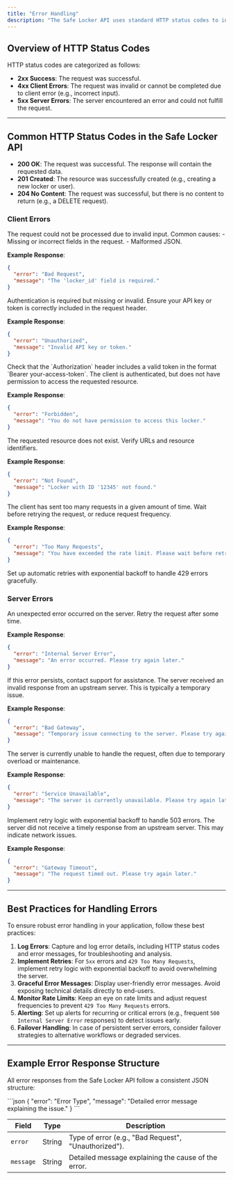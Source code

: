 ```yaml
---
title: "Error Handling"
description: "The Safe Locker API uses standard HTTP status codes to indicate the success or failure of API requests. Understanding these codes will help you interpret responses, troubleshoot issues, and improve the user experience in your application."
---
```


## Overview of HTTP Status Codes

HTTP status codes are categorized as follows:
- **2xx Success**: The request was successful.
- **4xx Client Errors**: The request was invalid or cannot be completed due to client error (e.g., incorrect input).
- **5xx Server Errors**: The server encountered an error and could not fulfill the request.

---

## Common HTTP Status Codes in the Safe Locker API

<Tabs>

<Tab title="2xx Success Codes">

- **200 OK**: The request was successful. The response will contain the requested data.
- **201 Created**: The resource was successfully created (e.g., creating a new locker or user).
- **204 No Content**: The request was successful, but there is no content to return (e.g., a DELETE request).

</Tab>

<Tab title="4xx Client Error Codes">

### Client Errors

<AccordionGroup>

<Accordion title="400 Bad Request">
The request could not be processed due to invalid input. Common causes:
- Missing or incorrect fields in the request.
- Malformed JSON.
  
**Example Response**:
<CodeBlock title="400 Response Example" language="json">
```json
{
  "error": "Bad Request",
  "message": "The 'locker_id' field is required."
}
```
</CodeBlock>
</Accordion>

<Accordion title="401 Unauthorized">
Authentication is required but missing or invalid. Ensure your API key or token is correctly included in the request header.

**Example Response**:
<CodeBlock title="401 Response Example" language="json">
```json
{
  "error": "Unauthorized",
  "message": "Invalid API key or token."
}
```
</CodeBlock>

<Callout type="tip" title="Common Cause">
Check that the `Authorization` header includes a valid token in the format `Bearer your-access-token`.
</Callout>
</Accordion>

<Accordion title="403 Forbidden">
The client is authenticated, but does not have permission to access the requested resource.

**Example Response**:
<CodeBlock title="403 Response Example" language="json">
```json
{
  "error": "Forbidden",
  "message": "You do not have permission to access this locker."
}
```
</CodeBlock>
</Accordion>

<Accordion title="404 Not Found">
The requested resource does not exist. Verify URLs and resource identifiers.

**Example Response**:
<CodeBlock title="404 Response Example" language="json">
```json
{
  "error": "Not Found",
  "message": "Locker with ID '12345' not found."
}
```
</CodeBlock>
</Accordion>

<Accordion title="429 Too Many Requests">
The client has sent too many requests in a given amount of time. Wait before retrying the request, or reduce request frequency.

**Example Response**:
<CodeBlock title="429 Response Example" language="json">
```json
{
  "error": "Too Many Requests",
  "message": "You have exceeded the rate limit. Please wait before retrying."
}
```
</CodeBlock>

<Callout title="Tip" type="tip">
Set up automatic retries with exponential backoff to handle 429 errors gracefully.
</Callout>
</Accordion>

</AccordionGroup>

</Tab>

<Tab title="5xx Server Error Codes">

### Server Errors

<AccordionGroup>

<Accordion title="500 Internal Server Error">
An unexpected error occurred on the server. Retry the request after some time.

**Example Response**:
<CodeBlock title="500 Response Example" language="json">
```json
{
  "error": "Internal Server Error",
  "message": "An error occurred. Please try again later."
}
```
</CodeBlock>

<Callout title="What to Do" type="warning">
If this error persists, contact support for assistance.
</Callout>
</Accordion>

<Accordion title="502 Bad Gateway">
The server received an invalid response from an upstream server. This is typically a temporary issue.

**Example Response**:
<CodeBlock title="502 Response Example" language="json">
```json
{
  "error": "Bad Gateway",
  "message": "Temporary issue connecting to the server. Please try again later."
}
```
</CodeBlock>
</Accordion>

<Accordion title="503 Service Unavailable">
The server is currently unable to handle the request, often due to temporary overload or maintenance.

**Example Response**:
<CodeBlock title="503 Response Example" language="json">
```json
{
  "error": "Service Unavailable",
  "message": "The server is currently unavailable. Please try again later."
}
```
</CodeBlock>

<Callout title="Tip" type="info">
Implement retry logic with exponential backoff to handle 503 errors.
</Callout>
</Accordion>

<Accordion title="504 Gateway Timeout">
The server did not receive a timely response from an upstream server. This may indicate network issues.

**Example Response**:
<CodeBlock title="504 Response Example" language="json">
```json
{
  "error": "Gateway Timeout",
  "message": "The request timed out. Please try again later."
}
```
</CodeBlock>
</Accordion>

</AccordionGroup>

</Tab>

</Tabs>

---

## Best Practices for Handling Errors

<Callout title="Error Handling Tips" type="tip">
To ensure robust error handling in your application, follow these best practices:
</Callout>

1. **Log Errors**: Capture and log error details, including HTTP status codes and error messages, for troubleshooting and analysis.
2. **Implement Retries**: For `5xx` errors and `429 Too Many Requests`, implement retry logic with exponential backoff to avoid overwhelming the server.
3. **Graceful Error Messages**: Display user-friendly error messages. Avoid exposing technical details directly to end-users.
4. **Monitor Rate Limits**: Keep an eye on rate limits and adjust request frequencies to prevent `429 Too Many Requests` errors.
5. **Alerting**: Set up alerts for recurring or critical errors (e.g., frequent `500 Internal Server Error` responses) to detect issues early.
6. **Failover Handling**: In case of persistent server errors, consider failover strategies to alternative workflows or degraded services.

---

## Example Error Response Structure

All error responses from the Safe Locker API follow a consistent JSON structure:

<CodeBlock title="Error Response Structure" language="json">
```json
{
  "error": "Error Type",
  "message": "Detailed error message explaining the issue."
}
```
</CodeBlock>

| Field    | Type   | Description                                           |
|----------|--------|-------------------------------------------------------|
| `error`  | String | Type of error (e.g., "Bad Request", "Unauthorized").  |
| `message`| String | Detailed message explaining the cause of the error.   |
